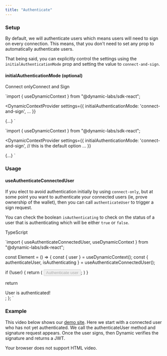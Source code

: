 ```yaml
---
title: "Authenticate"
---
```


### Setup

By default, we will authenticate users which means users will need to sign on every connection. This means, that you don't need to set any prop to automatically authenticate users.

That being said, you can explicitly control the settings using the `initialAuthenticationMode` prop and setting the value to `connect-and-sign`.

#### initialAuthenticationMode (optional)

Connect onlyConnect and Sign

`import { useDynamicContext } from "@dynamic-labs/sdk-react";

<DynamicContextProvider
  settings={{
    initialAuthenticationMode: 'connect-and-sign',
    ...
  }}
>
  {...}
</DynamicContextProvider>
`

`import { useDynamicContext } from "@dynamic-labs/sdk-react";

<DynamicContextProvider
  settings={{
    initialAuthenticationMode: 'connect-and-sign', // this is the default option
    ...
  }}
>
  {...}
</DynamicContextProvider>
`

### Usage

#### useAuthenticateConnectedUser

If you elect to avoid authentication initially by using `connect-only`, but at some point you want to authenticate your connected users (ie, prove ownership of the wallet), then you can call `authenticateUser` to trigger a sign request. 

You can check the boolean `isAuthenticating` to check on the status of a user that is authenticating which will be either `true` or `false`.

TypeScript

`import { useAuthenticateConnectedUser, useDynamicContext } from "@dynamic-labs/sdk-react";

const Element = () => {
  const { user } = useDynamicContext();
  const { authenticateUser, isAuthenticating } = useAuthenticateConnectedUser();

  if (!user) {
    return (
      <button onClick={authenticateUser} disabled={isAuthenticating}>
        Authenticate user
      </button>;
    )
  }

  return <div>User is authenticated!</div>;
};
`

### Example

This video below shows our [demo site](demo.dynamic.xyz). Here we start with a connected user who has not yet authenticated. We call the authenticateUser method and signature request appears. Once the user signs, then Dynamic verifies the signature and returns a JWT.

 Your browser does not support HTML video.